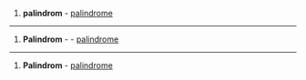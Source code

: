 {{msg:-da-}}

{{msg:-noun-}}
#'''palindrom''' - [[palindrome]]
----
{{msg:-de-}}

{{msg:-noun-}}
#'''Palindrom''' {{msg:n}} - - [[palindrome]]
----
{{msg:-pl-}}

{{msg:-noun-}}
#'''Palindrom''' - [[palindrome]]